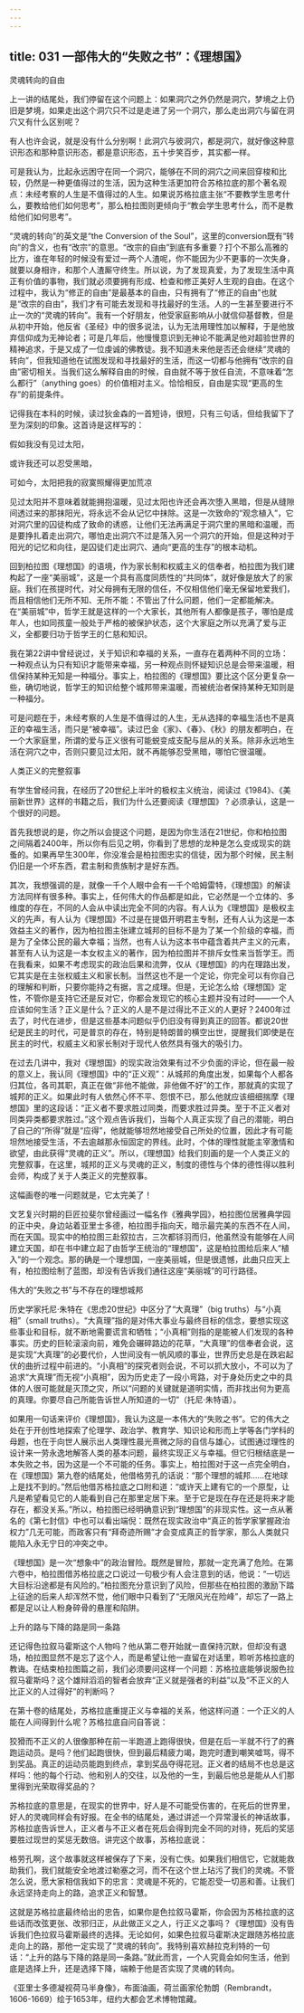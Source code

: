 ```yaml
---
---
---
```

title: 031 一部伟大的“失败之书”：《理想国》
---







灵魂转向的自由

上一讲的结尾处，我们停留在这个问题上：如果洞穴之外仍然是洞穴，梦境之上仍旧是梦境，如果走出这个洞穴只不过是走进了另一个洞穴，那么走出洞穴与留在洞穴又有什么区别呢？

有人也许会说，就是没有什么分别啊！此洞穴与彼洞穴，都是洞穴，就好像这种意识形态和那种意识形态，都是意识形态，五十步笑百步，其实都一样。

可是我认为，比起永远困守在同一个洞穴，能够在不同的洞穴之间来回穿梭和比较，仍然是一种更值得过的生活，因为这种生活更加符合苏格拉底的那个著名观点：未经考察的人生是不值得过的人生。如果说苏格拉底主张“不要教学生思考什么，要教给他们如何思考”，那么柏拉图则更倾向于“教会学生思考什么，而不是教给他们如何思考”。

“灵魂的转向”的英文是“the Conversion of the Soul”，这里的conversion既有“转向”的含义，也有“改宗”的意思。“改宗的自由”到底有多重要？打个不那么高雅的比方，谁在年轻的时候没有爱过一两个人渣呢，你不能因为少不更事的一次失身，就要以身相许，和那个人渣厮守终生。所以说，为了发现真爱，为了发现生活中真正有价值的事物，我们就必须要拥有形成、检查和修正美好人生观的自由。在这个过程中，我认为“修正的自由”是最基本的自由，只有拥有了“修正的自由”也就是“改宗的自由”，我们才有可能去发现和寻找最好的生活。人的一生甚至要进行不止一次的“灵魂的转向”。我有一个好朋友，他受家庭影响从小就信仰基督教，但是从初中开始，他反省《圣经》中的很多说法，认为无法用理性加以解释，于是他放弃信仰成为无神论者；可是几年后，他慢慢意识到无神论不能满足他对超验世界的精神追求，于是又成了一位虔诚的佛教徒。我不知道未来他是否还会继续“灵魂的转向”，但我知道他在试图发现和寻找最好的生活，而这一切都与他拥有“改宗的自由”密切相关。当我们这么解释自由的时候，自由就不等于放任自流，不意味着“怎么都行”（anything goes）的价值相对主义。恰恰相反，自由是实现“更高的生存”的前提条件。

记得我在本科的时候，读过狄金森的一首短诗，很短，只有三句话，但给我留下了至为深刻的印象。这首诗是这样写的：

假如我没有见过太阳，

或许我还可以忍受黑暗，

可如今，太阳把我的寂寞照耀得更加荒凉

见过太阳并不意味着就能拥抱温暖，见过太阳也许还会再次堕入黑暗，但是从缝隙间透过来的那抹阳光，将永远不会从记忆中抹除。这是一次致命的“观念植入”，它对洞穴里的囚徒构成了致命的诱惑，让他们无法再满足于洞穴里的黑暗和温暖，而是要挣扎着走出洞穴，哪怕走出洞穴不过是落入另一个洞穴的开始，但是这种对于阳光的记忆和向往，是囚徒们走出洞穴、通向“更高的生存”的根本动机。

回到柏拉图《理想国》的语境，作为家长制和权威主义的信奉者，柏拉图为我们建构起了一座“美丽城”，这是一个具有高度同质性的“共同体”，就好像是放大了的家庭。我们在孩提时代，对父母拥有无限的信任，不仅相信他们毫无保留地爱我们，而且相信他们无所不知、无所不能：不管出了什么问题，他们一定都能解决。在“美丽城”中，哲学王就是这样的一个大家长，其他所有人都像是孩子，哪怕是成年人，也如同孩童一般处于严格的被保护状态，这个大家庭之所以充满了爱与正义，全都要归功于哲学王的仁慈和知识。

我在第22讲中曾经说过，关于知识和幸福的关系，一直存在着两种不同的立场：一种观点认为只有知识才能带来幸福，另一种观点则怀疑知识总是会带来温暖，相信保持某种无知是一种福分。事实上，柏拉图的《理想国》要比这个区分更复杂一些，确切地说，哲学王的知识给整个城邦带来温暖，而被统治者保持某种无知则是一种福分。

可是问题在于，未经考察的人生是不值得过的人生，无从选择的幸福生活也不是真正的幸福生活，而只是“被幸福”。读过巴金《家》、《春》、《秋》的朋友都明白，在一个大家庭里，所谓的爱与正义很有可能蜕变成支配与屈从的关系。除非永远地生活在洞穴之中，否则只要见过太阳，就不再能够忍受黑暗，哪怕它很温暖。


人类正义的完整叙事

有学生曾经问我，在经历了20世纪上半叶的极权主义统治，阅读过《1984》、《美丽新世界》这样的书籍之后，我们为什么还要阅读《理想国》？必须承认，这是一个很好的问题。

首先我想说的是，你之所以会提这个问题，是因为你生活在21世纪，你和柏拉图之间隔着2400年，所以你有后见之明，你看到了思想的龙种是怎么变成现实的跳蚤的。如果再早生300年，你没准会是柏拉图忠实的信徒，因为那个时候，民主制仍旧是一个坏东西，君主制和贵族制才是好东西。

其次，我想强调的是，就像一千个人眼中会有一千个哈姆雷特，《理想国》的解读方法同样有很多种。事实上，任何伟大的作品都是如此，它必然是一个立体的、多维度的存在，不同的人会从中读出完全不同的内容。有人认为《理想国》是极权主义的先声，有人认为《理想国》不过是在提倡开明君主专制，还有人认为这是一本效益主义的著作，因为柏拉图主张建立城邦的目标不是为了某一个阶级的幸福，而是为了全体公民的最大幸福；当然，也有人认为这本书中蕴含着共产主义的元素，甚至有人认为这是一本女权主义的著作，因为柏拉图并不排斥女性来当哲学王。而在我看来，如果不考虑现实的政治后果和流弊，仅从《理想国》的内在理路出发，它其实是在主张权威主义和家长制。当然这也不是一个定论，你完全可以有你自己的理解和判断，只要你能持之有据，言之成理。但是，无论怎么给《理想国》定性，不管你是支持它还是反对它，你都会发现它的核心主题并没有过时——一个人应该如何生活？正义是什么？正义的人是不是过得比不正义的人更好？2400年过去了，时代在进步，但是这些基本问题似乎仍旧没有得到真正的回答。都说20世纪是民主的时代，可是普京的存在，特别是特朗普的横空出世，提醒我们即使是在民主的时代，权威主义和家长制对于现代人依然具有强大的吸引力。

在过去几讲中，我对《理想国》的现实政治效果有过不少负面的评论，但在最一般的意义上，我认同《理想国》中的“正义观”：从城邦的角度出发，如果每个人都各归其位，各司其职，真正在做“非他不能做，非他做不好”的工作，那就真的实现了城邦的正义。如果此时有人依然心怀不平、怨恨不已，那么他就应该细细揣摩《理想国》里的这段话：“正义者不要求胜过同类，而要求胜过异类。至于不正义者对同类异类都要求胜过。”这个观点告诉我们，当每个人真正实现了自己的潜能，明白了自己的“所得”就是“应得”，他就能够坦然地接受自己所处的位置，因此才有可能坦然地接受生活，不去逾越那永恒固定的界线。此时，个体的理性就能主宰激情和欲望，由此获得“灵魂的正义”。所以，《理想国》给我们刻画的是一个人类正义的完整叙事，在这里，城邦的正义与灵魂的正义，制度的德性与个体的德性得以胜利会师，构成了关于人类正义的完整叙事。

这幅画卷的唯一问题就是，它太完美了！

文艺复兴时期的巨匠拉斐尔曾经画过一幅名作《雅典学园》，柏拉图位居雅典学园的正中央，身边站着亚里士多德，柏拉图手指向天，暗示最完美的东西不在人间，而在天国。现实中的柏拉图三赴叙拉古，三次都铩羽而归，他虽然没有能够在人间建立天国，却在书中建立起了由哲学王统治的“理想国”，这是柏拉图给后来人“植入”的一个观念。那的确是一个理想国，一座美丽城，但是很遗憾，此曲只应天上有，柏拉图绘制了蓝图，却没有告诉我们通往这座“美丽城”的可行路径。


伟大的“失败之书”与不存在的理想城邦

历史学家托尼·朱特在《思虑20世纪》中区分了“大真理”（big truths）与“小真相”（small truths）。“大真理”指的是对伟大事业与最终目标的信念，要想实现这些事业和目标，就不断地需要谎言和牺牲；“小真相”则指的是能被人们发现的各种事实。历史的巨轮滚滚向前，难免会碾碎路边的花草，“大真理”的信奉者会说，这是实现“大真理”的必要代价，人世间没有一帆风顺的事业，世界历史总是在跌宕起伏的曲折过程中前进的。“小真相”的探究者则会说，不可以抓大放小，不可以为了追求“大真理”而无视“小真相”，因为历史走了一段小弯路，对于身处历史之中的具体的人很可能就是灭顶之灾，所以“问题的关键就是道明实情，而非找出何为更高的真理。你要尽自己所能告诉世人所知道的一切”（托尼·朱特语）。

如果用一句话来评价《理想国》，我认为这是一本伟大的“失败之书”。它的伟大之处在于开创性地探索了伦理学、政治学、教育学、知识论和形而上学等各门学科的母题，也在于向世人展示出人类理性晨光熹微之际的自信与雄心，试图通过理性的设计来一劳永逸地解答人类的基本问题，最终实现正义与幸福。但它归根结底是一本失败之书，因为这是一个不可能的任务。事实上，柏拉图对于这一点完全明白，在《理想国》第九卷的结尾处，他借格劳孔的话说：“那个理想的城邦……在地球上是找不到的。”然后他借苏格拉底之口附和道：“或许天上建有它的一个原型，让凡是希望看见它的人能看到自己在那里定居下来。至于它是现在存在还是将来才能存在，都没关系。”所以，柏拉图已经明确意识到“理想国”的非现实性。这一点从著名的《第七封信》中也可以看出端倪：既然在现实政治中“真正的哲学家掌握政治权力”几无可能，而政客只有“拜奇迹所赐”才会变成真正的哲学家，那么人类就只能陷入永无宁日的冲突之中。

《理想国》是一次“想象中”的政治冒险。既然是冒险，那就一定充满了危险。在第六卷中，柏拉图借苏格拉底之口说过一句极少有人会注意到的话，他说：“一切远大目标沿途都是有风险的。”柏拉图充分意识到了风险，但那些在柏拉图的激励下踏上征途的后来人却浑然不觉，他们眼中只看到了“无限风光在险峰”，却忘了一路上都是足以让人粉身碎骨的悬崖和陷阱。


上升的路与下降的路是同一条路

还记得色拉叙马霍斯这个人物吗？他从第二卷开始就一直保持沉默，但却没有退场，柏拉图显然不是忘了这个人，而是希望让他一直留在对话里，聆听苏格拉底的教诲。在结束柏拉图篇之前，我们必须要问这样一个问题：苏格拉底能够说服色拉叙马霍斯吗？这个雄辩滔滔的智者会放弃“正义就是强者的利益”以及“不正义的人比正义的人过得好”的判断吗？

在第十卷的结尾处，苏格拉底重提正义与幸福的关系，他这样问道：一个正义的人能在人间得到什么呢？苏格拉底自问自答说：

狡猾而不正义的人很像那种在前一半跑道上跑得很快，但是在后一半就不行了的赛跑运动员。是吗？他们起跑很快，但到最后精疲力竭，跑完时遭到嘲笑嘘骂，得不到奖品。真正的运动员能跑到终点，拿到奖品夺得花冠。正义者的结局不也总是这样吗：他的每个行动、他和别人的交往，以及他的一生，到最后他总是能从人们那里得到光荣取得奖品的？

苏格拉底的意思是，在现实的世界中，好人是不可能受伤害的，在死后的世界里，好人的灵魂同样会有好报。在全书的结尾处，通过讲述一个异常漫长的神话故事，苏格拉底告诉世人，正义者与不正义者在死后会得到完全不同的对待，死后的奖惩要胜过现世的奖惩无数倍。讲完这个故事，苏格拉底说：

格劳孔啊，这个故事就这样被保存了下来，没有亡佚。如果我们相信它，它就能救助我们，我们就能安全地渡过勒塞之河，而不在这个世上玷污了我们的灵魂。不管怎么说，愿大家相信我如下的忠言：灵魂是不死的，它能忍受一切恶和善。让我们永远坚持走向上的路，追求正义和智慧。

这就是苏格拉底最终给出的忠告，如果你是色拉叙马霍斯，你会因为苏格拉底的这些话而改弦更张、改邪归正，从此做正义之人，行正义之事吗？《理想国》没有告诉我们色拉叙马霍斯最终的选择。无论如何，如果色拉叙马霍斯决定跟随苏格拉底走向上的路，那他一定实现了“灵魂的转向”。我特别喜欢赫拉克利特的一句话：“上升的路与下降的路是同一条路。”就此而言，一个人究竟会如何生活，他到底是选择上升，还是选择下降，端赖于他是否实现了灵魂的转向。

《亚里士多德凝视荷马半身像》，布面油画，荷兰画家伦勃朗（Rembrandt，1606-1669）绘于1653年，纽约大都会艺术博物馆藏。